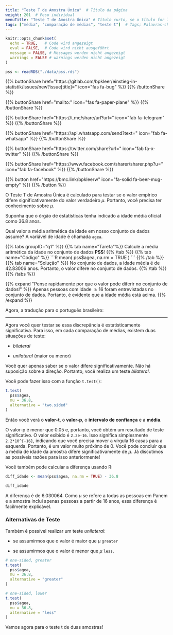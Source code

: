 ```yaml
---
title: "Teste T de Amostra Única"  # Título da página
weight: 201  # Peso individual
menuTitle: "Teste T de Amostra Única" # Título curto, se o título for longo
tags: ["média", "comparação de médias", "teste t"]  # Tags; Palavras-chave para o que acontece na página
---
```

```r
knitr::opts_chunk$set(
  echo = TRUE,   # Code wird angezeigt
  eval = FALSE,  # Code wird nicht ausgeführt
  message = FALSE, # Messages werden nicht angezeigt
  warnings = FALSE # warnings werden nicht angezeigt
)

pss <- readRDS("./data/pss.rds")
```

{{% buttonShare href=\"https\:\/\/gitlab.com\/bpkleer\/einstieg-in-statistik\/issues\/new?issue[title]=\" icon=\"fas fa-bug\" %}} {{% /buttonShare %}} 

{{% buttonShare href=\"mailto\:\" icon=\"fas fa-paper-plane\" %}} {{% /buttonShare %}}

{{% buttonShare href=\"https\:\/\/t.me\/share\/url?url=\" icon=\"fab fa-telegram\" %}} {{% /buttonShare %}}

{{% buttonShare href=\"https\:\/\/api.whatsapp.com\/send?text=\" icon=\"fab fa-whatsapp\" %}} {{% /buttonShare %}}

{{% buttonShare href=\"https\:\/\/twitter.com\/share?url=\" icon=\"fab fa-x-twitter\" %}} {{% /buttonShare %}}

{{% buttonShare href=\"https\:\/\/www.facebook.com\/sharer\/sharer.php?u=\" icon=\"fab fa-facebook\" %}} {{% /buttonShare %}}

{{% button href=\"https\:\/\/bmc.link\/bpkleerw\" icon=\"fa-solid fa-beer-mug-empty\" %}} {{% /button %}}

O Teste T de Amostra Única é calculado para testar se o valor empírico difere significativamente do valor verdadeiro $\mu$. Portanto, você precisa ter conhecimento sobre $\mu$.

Suponha que o órgão de estatísticas tenha indicado a idade média oficial como $36.8$ anos.

Qual valor a média aritmética da idade em nosso conjunto de dados assume?
A variável de idade é chamada `agea`.

{{% tabs groupID=\"q1\" %}}
{{% tab name=\"Tarefa\"%}}
Calcule a média aritmética da idade no conjunto de dados **PSS**!
{{% /tab %}}
{{% tab name=\"Código\" %}}
\`\`\`R
mean(
  pss$agea,
  na.rm = TRUE
)
\`\`\`
{{% /tab %}}
{{% tab name=\"Solução\" %}}
No conjunto de dados, a idade média é de $42.83006$ anos. Portanto, o valor difere no conjunto de dados.
{{% /tab %}}
{{% /tabs %}}

{{% expand \"Pense rapidamente por que o valor pode diferir no conjunto de dados!\" %}}
Apenas pessoas com idade $\geq 16$ foram entrevistadas no conjunto de dados. Portanto, é evidente que a idade média está acima.
{{% /expand %}}

Agora, a tradução para o português brasileiro:

---

Agora você quer testar se essa discrepância é estatisticamente significativa. Para isso, em cada comparação de médias, existem duas situações de teste:

- *bilateral*

- *unilateral* (maior ou menor)

Você quer apenas saber se o valor difere significativamente. Não há suposição sobre a direção. Portanto, você realiza um teste *bilateral*.

Você pode fazer isso com a função `t.test()`:

```r
t.test(
  pss$agea, 
  mu = 36.8,
  alternative = "two.sided"
)  
```

Então você verá o **valor-t**, o **valor-p**, o **intervalo de confiança** e a **média**.

O valor-p é menor que $0.05$ e, portanto, você obtém um resultado de teste significativo. O valor exibido é `2.2e-16`. Isso significa simplesmente `2.2*10^{-16}`, indicando que você precisa mover a vírgula 16 casas para a esquerda. Portanto, é um valor muito próximo de $0$. Você pode concluir que a média de idade da amostra difere significativamente de $\mu$. Já discutimos as possíveis razões para isso anteriormente!

Você também pode calcular a diferença usando R:

```r
diff_idade <- mean(pss$agea, na.rm = TRUE) - 36.8

diff_idade
```

A diferença é de $6.030064$. Como $\mu$ se refere a todas as pessoas em Panem e a amostra inclui apenas pessoas a partir de $16$ anos, essa diferença é facilmente explicável.

### Alternativas de Teste
Também é possível realizar um teste *unilateral*:

- se assumirmos que o valor é maior que $\mu$ `greater`

- se assumirmos que o valor é menor que $\mu$ `less`.

``` r
# one-sided, greater
t.test(
  pss$agea, 
  mu = 36.8, 
  alternative = "greater"
)

# one-sided, lower
t.test(
  pss$agea,
  mu = 36.8, 
  alternative = "less"
)
```

Vamos agora para o teste t de duas amostras!
